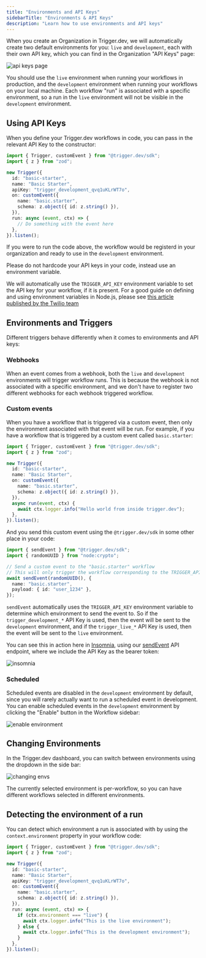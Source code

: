 ```yaml
---
title: "Environments and API Keys"
sidebarTitle: "Environments & API Keys"
description: "Learn how to use environments and API keys"
---
```


When you create an Organization in Trigger.dev, we will automatically create two default environments for you: `live` and `development`, each with their own API key, which you can find in the Organization "API Keys" page:

![api keys page](https://imagedelivery.net/3TbraffuDZ4aEf8KWOmI_w/823f5667-de72-4662-edc2-d211118c2300/public)

You should use the `live` environment when running your workflows in production, and the `development` environment when running your workflows on your local machine. Each workflow "run" is associated with a specific environment, so a run in the `live` environment will not be visible in the `development` environment.

## Using API Keys

When you define your Trigger.dev workflows in code, you can pass in the relevant API Key to the constructor:

```ts
import { Trigger, customEvent } from "@trigger.dev/sdk";
import { z } from "zod";

new Trigger({
  id: "basic-starter",
  name: "Basic Starter",
  apiKey: "trigger_development_qvq1uKLrWT7o",
  on: customEvent({
    name: "basic.starter",
    schema: z.object({ id: z.string() }),
  }),
  run: async (event, ctx) => {
    // Do something with the event here
  },
}).listen();
```

If you were to run the code above, the workflow would be registerd in your organization and ready to use in the `development` environment.

<Warning>
  Please do not hardcode your API keys in your code, instead use an environment
  variable.
</Warning>

We will automatically use the `TRIGGER_API_KEY` environment variable to set the API key for your workflow, if it is present. For a good guide on defining and using environment variables in Node.js, please see [this article published by the Twilio team](https://www.twilio.com/blog/working-with-environment-variables-in-node-js-html)

## Environments and Triggers

Different triggers behave differently when it comes to environments and API keys:

### Webhooks

When an event comes from a webhook, both the `live` and `development` environments will trigger workflow runs. This is because the webhook is not associated with a specific environment, and we don't have to register two different webhooks for each webhook triggered workflow.

### Custom events

When you have a workflow that is triggered via a custom event, then only the environment associated with that event will be run. For example, if you have a workflow that is triggered by a custom event called `basic.starter`:

```ts
import { Trigger, customEvent } from "@trigger.dev/sdk";
import { z } from "zod";

new Trigger({
  id: "basic-starter",
  name: "Basic Starter",
  on: customEvent({
    name: "basic.starter",
    schema: z.object({ id: z.string() }),
  }),
  async run(event, ctx) {
    await ctx.logger.info("Hello world from inside trigger.dev");
  },
}).listen();
```

And you send this custom event using the `@trigger.dev/sdk` in some other place in your code:

```ts
import { sendEvent } from "@trigger.dev/sdk";
import { randomUUID } from "node:crypto";

// Send a custom event to the "basic.starter" workflow
// This will only trigger the workflow corresponding to the TRIGGER_API_KEY environment variable
await sendEvent(randomUUID(), {
  name: "basic.starter",
  payload: { id: "user_1234" },
});
```

`sendEvent` automatically uses the `TRIGGER_API_KEY` environment variable to determine which environment to send the event to. So if the `trigger_development_*` API Key is used, then the event will be sent to the `development` environment, and if the `trigger_live_*` API Key is used, then the event will be sent to the `live` environment.

You can see this in action here in [Insomnia](https://insomnia.rest/), using our [sendEvent](/api-reference/events/sendEvent) API endpoint, where we include the API Key as the bearer token:

![insomnia](https://imagedelivery.net/3TbraffuDZ4aEf8KWOmI_w/e6f3e2c3-fe00-4d79-1922-19ae33cc5500/public)

### Scheduled

Scheduled events are disabled in the `development` environment by default, since you will rarely actually want to run a scheduled event in development. You can enable scheduled events in the `development` environment by clicking the "Enable" button in the Workflow sidebar:

![enable environment](/images/enable-environment.gif)

## Changing Environments

In the Trigger.dev dashboard, you can switch between environments using the dropdown in the side bar:

![changing envs](/images/switch-environments.gif)

The currently selected environment is per-workflow, so you can have different workflows selected in different environments.

## Detecting the environment of a run

You can detect which environment a run is associated with by using the `context.environment` property in your workflow code:

```ts
import { Trigger, customEvent } from "@trigger.dev/sdk";
import { z } from "zod";

new Trigger({
  id: "basic-starter",
  name: "Basic Starter",
  apiKey: "trigger_development_qvq1uKLrWT7o",
  on: customEvent({
    name: "basic.starter",
    schema: z.object({ id: z.string() }),
  }),
  run: async (event, ctx) => {
    if (ctx.environment === "live") {
      await ctx.logger.info("This is the live environment");
    } else {
      await ctx.logger.info("This is the development environment");
    }
  },
}).listen();
```
